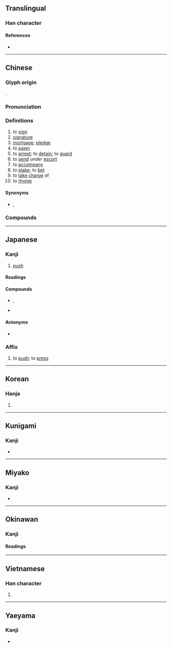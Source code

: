 {{character info}}
==Translingual==

===Han character===
{{Han char|rn=64|rad=手|as=05|sn=8|four=56050|canj=QWL|ids=⿰扌甲}}

====References====
* {{Han ref|kx=0424.070|dkj=11929|dj=0772.030|hdz=31851.080|uh=62BC|ud=25276|bh=A9E3|bd=43491}}

----

==Chinese==
{{zh-forms}}

===Glyph origin===
{{Han etym}}
{{Han compound|手|甲|ls=psc|c1=s|c2=p|alt1=扌}}.

===Pronunciation===
{{zh-pron
|m=yā
|m-s=
|c=aap3,aat3
|c-t=
|g=
|h=pfs=ap
|j=
|mb=
|md=ák
|mn=qz,tw,xm,zz:ah/qz,tw,xm,zz:ap
|mn_note=ah - vernacular; ap - literary
|mn-t=ah4/ab4
|mn-t_note=ab4 - “to rhyme”
|w=4aq,4khaq
|w_note=4khaq - used in {{zh-l|*押牌九}}
|x=
|mc=y
|oc=y
|cat=v,n
}}

===Definitions===
{{zh-hanzi}}

# to [[sign]]
# [[signature]]
# [[mortgage]]; [[pledge]]
# to [[pawn]]
# to [[arrest]]; to [[detain]]; to [[guard]]
# to [[send]] under [[escort]]
# to [[accompany]]
# to [[stake]]; to [[bet]]
# to [[take]] [[charge]] of
# to [[rhyme]]

====Synonyms====
* {{s|to rhyme}} {{zh-l|押韻}}, {{zh-l|壓韻}}

===Compounds===
{{zh-der|僉押|合轍押韻|寄押|典押|封押|在押|十字花押|假扣押|判押|套畫押字|押寶|押租|押司|押船|抵押品|押注|押寨夫人|押運|押帳|押牙|押差|押衙|押鋪|押座文|押頭|押花|押款|押金|抵押權|押尾|畫押|押孤丁|押解|抵押|押赴|看押|押車|押牢|押匯|抵押放款|押字|拘押|押榜|押番|押送|收押|押櫃|押放|押韻|扣押|押票|押床|押隊|押當|監押|押店|押付|羈押|簽押房|結押|質押|籤押|花押印|花押|關押|轄押|紅字黑押|管押|押入|還押}}

{{zh-cat|Intermediate}}

----

==Japanese==

===Kanji===
{{ja-kanji|grade=c|rs=手05}}

# [[push]]
{{attention|ja|more glosses and/or senses may be needed. I added [[push]] as the single character is often used as signs on doors with this meaning.}}

====Readings====
{{ja-readings
|goon=きょう<けふ, よう<えふ
|kanon=おう<あふ, こう<かふ
|kun=お-す, お-さえる, おし-
}}

====Compounds====
* {{ja-r|押%忍|おっ%す|rom=-}}, {{ja-r|押っ忍|おっす}}
* {{ja-r|押%収|おう%しゅう}}

====Antonyms====
* {{l|ja|引||pull}}

{{ja-kanjitab|おう|yomi=o}}
===Affix===
{{ja-pos|affix|おう|hhira=あふ}}

# to [[push]]; to [[press]]
----

==Korean==

===Hanja===
{{ko-hanja|hangeul=[[압]], [[갑]]|eumhun=|rv=ap, gap|mr=ap, kap|y=ap, kap}}

# {{rfdef|ko|sort=手05}}

----

==Kunigami==

===Kanji===
{{head|xug|Han characters}}

* {{ja-readings|kun=[[ふすん]] ([[押すん]], fusun)}}

----

==Miyako==

===Kanji===
{{head|mvi|Han characters}}

* {{ja-readings|kun=[[うす]] ([[押す]], usu)}}

----

==Okinawan==

===Kanji===
{{ryu-kanji}}

====Readings====
{{ryu-readings
|kun=う-すん
}}

----

==Vietnamese==

===Han character===
{{vi-hantu|[[áp]], [[ắp]], [[ép]], [[ẹp]], [[ét]], [[ếp]], [[ghép]], [[giẹp]], [[ốp]], [[ướp]]|rs=手05}}

# {{rfdef|vi|sort=手05}}

----

==Yaeyama==

===Kanji===
{{head|rys|Han characters}}

* {{ja-readings|kun=[[うすん]] ([[押すん]], usun)}}